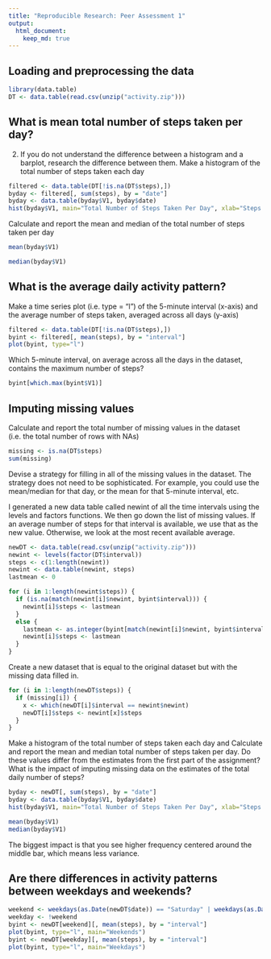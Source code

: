 ```yaml
---
title: "Reproducible Research: Peer Assessment 1"
output: 
  html_document:
    keep_md: true
---
```



## Loading and preprocessing the data
```r
library(data.table)
DT <- data.table(read.csv(unzip("activity.zip")))
```

## What is mean total number of steps taken per day?

2. If you do not understand the difference between a histogram and a barplot, research the difference between them. Make a histogram of the total number of steps taken each day

```r
filtered <- data.table(DT[!is.na(DT$steps),])
byday <- filtered[, sum(steps), by = "date"]
byday <- data.table(byday$V1, byday$date)
hist(byday$V1, main="Total Number of Steps Taken Per Day", xlab="Steps Per Day", breaks=8)
```

Calculate and report the mean and median of the total number of steps taken per day

```r
mean(byday$V1)
```

```r
median(byday$V1)
```

## What is the average daily activity pattern?

Make a time series plot (i.e. type = "l") of the 5-minute interval (x-axis) and the average number of steps taken, averaged across all days (y-axis)

```r
filtered <- data.table(DT[!is.na(DT$steps),])
byint <- filtered[, mean(steps), by = "interval"]
plot(byint, type="l")
```

Which 5-minute interval, on average across all the days in the dataset, contains the maximum number of steps?

```r
byint[which.max(byint$V1)]
```

## Imputing missing values

Calculate and report the total number of missing values in the dataset (i.e. the total number of rows with NAs)

```r
missing <- is.na(DT$steps)
sum(missing)
```

Devise a strategy for filling in all of the missing values in the dataset. The strategy does not need to be sophisticated. For example, you could use the mean/median for that day, or the mean for that 5-minute interval, etc.

I generated a new data table called newint of all the time intervals using the levels and factors functions.  We then go down the list of missing values.  If an average number of steps for that interval is available, we use that as the new value.  Otherwise, we look at the most recent available average.

```r
newDT <- data.table(read.csv(unzip("activity.zip")))
newint <- levels(factor(DT$interval))
steps <- c(1:length(newint))
newint <- data.table(newint, steps)
lastmean <- 0

for (i in 1:length(newint$steps)) {
  if (is.na(match(newint[i]$newint, byint$interval))) {
    newint[i]$steps <- lastmean
  }
  else {
    lastmean <- as.integer(byint[match(newint[i]$newint, byint$interval)]$V1)
    newint[i]$steps <- lastmean
  }
}
```

Create a new dataset that is equal to the original dataset but with the missing data filled in.

```r
for (i in 1:length(newDT$steps)) {
  if (missing[i]) {
    x <- which(newDT[i]$interval == newint$newint)
    newDT[i]$steps <- newint[x]$steps
  }
}
```

Make a histogram of the total number of steps taken each day and Calculate and report the mean and median total number of steps taken per day. Do these values differ from the estimates from the first part of the assignment? What is the impact of imputing missing data on the estimates of the total daily number of steps?

```r
byday <- newDT[, sum(steps), by = "date"]
byday <- data.table(byday$V1, byday$date)
hist(byday$V1, main="Total Number of Steps Taken Per Day", xlab="Steps Per Day", breaks=8)
```

```r
mean(byday$V1)
median(byday$V1)
```

The biggest impact is that you see higher frequency centered around the middle bar, which means less variance.

## Are there differences in activity patterns between weekdays and weekends?

```r
weekend <- weekdays(as.Date(newDT$date)) == "Saturday" | weekdays(as.Date(newDT$date)) == "Sunday"
weekday <- !weekend
byint <- newDT[weekend][, mean(steps), by = "interval"]
plot(byint, type="l", main="Weekends")
byint <- newDT[weekday][, mean(steps), by = "interval"]
plot(byint, type="l", main="Weekdays")
```